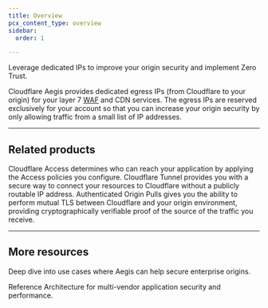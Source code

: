 ```yaml
---
title: Overview
pcx_content_type: overview
sidebar:
  order: 1

---
```



<Description>

Leverage dedicated IPs to improve your origin security and implement Zero Trust. 
</Description>

<Plan type="enterprise" />

Cloudflare Aegis provides dedicated egress IPs (from Cloudflare to your origin) for your layer 7 [WAF](/waf/) and <GlossaryTooltip term="content delivery network (CDN)">CDN</GlossaryTooltip> services. The egress IPs are reserved exclusively for your account so that you can increase your origin security by only allowing traffic from a small list of IP addresses.

***

## Related products

<RelatedProduct header="Cloudflare Access" href="/cloudflare-one/policies/access/" product="cloudflare-one">
Cloudflare Access determines who can reach your application by applying the Access policies you configure. 
</RelatedProduct>

<RelatedProduct header="Cloudflare Tunnel" href="/cloudflare-one/connections/connect-networks/" product="cloudflare-one">
Cloudflare Tunnel provides you with a secure way to connect your resources to Cloudflare without a publicly routable IP address. 
</RelatedProduct>

<RelatedProduct header="Authenticated Origin Pulls" href="/ssl/origin-configuration/authenticated-origin-pull/" product="ssl">
Authenticated Origin Pulls gives you the ability to perform mutual TLS between Cloudflare and your origin environment, providing cryptographically verifiable proof of the source of the traffic you receive. 
</RelatedProduct>

***

## More resources

<CardGrid>

<LinkTitleCard title="Introductory blog post" href="https://blog.cloudflare.com/cloudflare-aegis/" icon="open-book">

Deep dive into use cases where Aegis can help secure enterprise origins. 
</LinkTitleCard>

<LinkTitleCard title="Multi-Vendor Architecture" href="/reference-architecture/architectures/multi-vendor/#connectivity-options" icon="document">

Reference Architecture for multi-vendor application security and performance. 
</LinkTitleCard>

</CardGrid>
